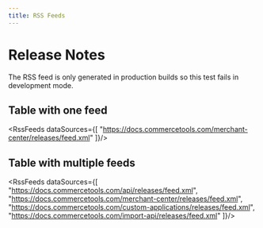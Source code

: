 ```yaml
---
title: RSS Feeds
---
```



# Release Notes

<Info>The RSS feed is only generated in production builds so this test fails in development mode.</Info>

## Table with one feed

<RssFeeds dataSources={[
    "https://docs.commercetools.com/merchant-center/releases/feed.xml"
]}/>

## Table with multiple feeds

<RssFeeds dataSources={[
    "https://docs.commercetools.com/api/releases/feed.xml",
    "https://docs.commercetools.com/merchant-center/releases/feed.xml",
    "https://docs.commercetools.com/custom-applications/releases/feed.xml",
    "https://docs.commercetools.com/import-api/releases/feed.xml"
]}/>